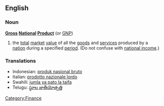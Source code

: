 {{wikipedia}}
==English==

===Noun===
'''[[Gross]] [[National]] [[Product]]''' (or [[GNP]])

# the [[total]] [[market]] [[value]] of all the [[goods]] and [[service]]s produced by a [[nation]] during a specified [[period]]. (Do not confuse with [[national income]].)

===Translations===
*Indonesian: [[produk nasional bruto]]
*Italian: [[prodotto nazionale lordo]]
*Swahili: [[jumla ya pato la taifa]]
*Telugu: [[స్థూల జాతీయోత్పత్తి]]

[[Category:Finance]]